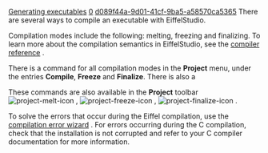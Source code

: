 [[Property:title|Generating executables]]
[[Property:weight|0]]
[[Property:uuid|d089f44a-9d01-41cf-9ba5-a58570ca5365]]
There are several ways to compile an executable with EiffelStudio.

Compilation modes include the following: melting, freezing and finalizing. To learn more about the compilation semantics in EiffelStudio, see the [[Compiler: introduction|compiler reference]] . 

There is a command for all compilation modes in the '''Project''' menu, under the entries '''Compile''', '''Freeze''' and '''Finalize'''. There is also a 

These commands are also available in the '''Project''' toolbar  [[Image:project-melt-icon]] ,  [[Image:project-freeze-icon]] ,  [[Image:project-finalize-icon]] . 

To solve the errors that occur during the Eiffel compilation, use the [[Error wizard|compilation error wizard]] . For errors occurring during the C compilation, check that the installation is not corrupted and refer to your C compiler documentation for more information. 

{{seealso| '''See Also''' <br/>
[[Command line: Introduction|Command line options]]  <br/>
[[Compiler: introduction|Compiler reference]]  }}




